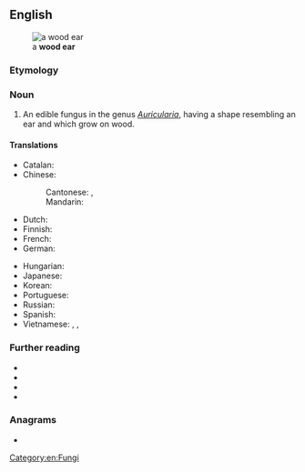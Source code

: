 ==English==
[[File:Auricularia mesenterica 3.JPG|thumb|a '''wood ear'''<br/>{{taxlink|Auricularia mesenterica|species|noshow=1|ver=161006}}]]

===Etymology===
{{calque|en|zh|木耳|tr=mù'ěr}}

===Noun===
{{en-noun|-|s}}

# An edible fungus in the genus ''[[Auricularia]]'', having a shape resembling an ear and which grow on wood.

====Translations====
{{trans-top|black fungus}}
* Catalan: {{t|ca|orella de Judes|f}}
* Chinese:
*: Cantonese: {{t|yue|雲耳|sc=Hani}}, {{t|yue|云耳|tr=wan4 ji5|sc=Hani}}
*: Mandarin: {{t+|cmn|木耳|tr=mùěr|sc=Hani}}
* Dutch: {{t|nl|judasoor|n}}
* Finnish: {{t|fi|juudaksenkorva}}
* French: {{t+|fr|oreille de Judas|f}}
* German: {{t+|de|Judasohr|n}}
{{trans-mid}}
* Hungarian: {{t|hu|júdásfüle}}
* Japanese: {{t|ja|木耳|tr=キクラゲ, kikurage}}
* Korean: {{t|ko|목이버섯}}
* Portuguese: {{t|pt|orelha-de-judas|f}}
* Russian: {{t|ru|иу́дино у́хо|n}}
* Spanish: {{t+|es|oreja de Judas|f}}
* Vietnamese: {{t+|vi|mộc nhĩ}}, {{t|vi|mộc nhĩ đen}}, {{t|vi|nấm mèo}}
{{trans-bottom}}

===Further reading===
* {{R:OneLook}}
* {{pedia|Auricularia|i=1}}
* {{specieslite|Auricularia|i=1}}
* {{comcatlite|Auricularia|i=1}}

===Anagrams===
* {{anagrams|en|a=adeoorw|Earwood}}

[[Category:en:Fungi]]